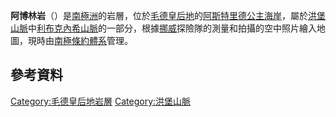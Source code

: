 {{Coord|71|50|S|11|16|E|display=title}}

'''阿博林岩'''（{{lang-en|Abolin Rock}}）是[[南極洲|南極洲]]的岩層，位於[[毛德皇后地|毛德皇后地]]的[[阿斯特里德公主海岸|阿斯特里德公主海岸]]，屬於[[洪堡山脈|洪堡山脈]]中[[利布克內希山脈|利布克內希山脈]]的一部分，根據[[挪威|挪威]]探險隊的測量和拍攝的空中照片繪入地圖，現時由[[南極條約體系|南極條約體系]]管理。

{{usgs-gazetteer|id=27}}

==參考資料==
{{usgs-gazetteer}}

{{DEFAULTSORT:Abolin Rock}}
[[Category:毛德皇后地岩層|Category:毛德皇后地岩層]]
[[Category:洪堡山脈|Category:洪堡山脈]]


{{PrincessAstridCoast-geo-stub}}